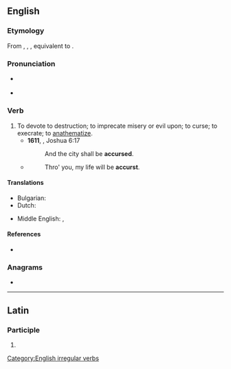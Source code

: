 ==English==

===Etymology===
From {{inh|en|enm|acursen}}, {{m|enm|acoursen}}, {{m|enm|acorsen}}, equivalent to {{af|en|a-|curse}}.

===Pronunciation===
* {{a|UK}} {{IPA|en|/əˈkɜː(ɹ)s/}}
* {{audio|en|LL-Q1860 (eng)-Vealhurl-accurse.wav |Audio (UK)}}

===Verb===
{{en-verb|past_ptc2=accurst|past_ptc2_qual=archaic}}

# To devote to destruction; to imprecate misery or evil upon; to curse; to execrate; to [[anathematize]].
#* '''1611''', {{w|King James Version}}, Joshua 6:17
#*: And the city shall be '''accursed'''.
#* {{RQ:Tennyson Maud|117}}
#*: Thro' you, my life will be '''accurst'''.

====Translations====
{{trans-top|to devote to destruction; to imprecate misery or evil upon; to curse; to execrate; to anathematize}}
* Bulgarian: {{t+|bg|проклинам}}
* Dutch: {{t+|nl|vervloeken}}
{{trans-mid}}
* Middle English: {{t|enm|acursien}}, {{t|enm|acorsien}}
{{trans-bottom}}

====References====
* {{R:Webster 1913}}

===Anagrams===
* {{anagrams|en|a=accersu|accrues|accuser}}

[[Category:English irregular verbs]]

----

==Latin==

===Participle===
{{la-part-form|accurse}}

# {{inflection of|la|accursus||voc|m|s}}